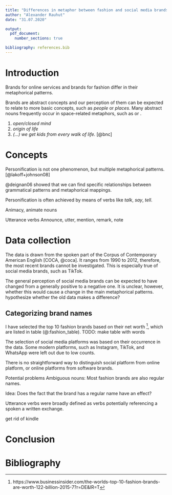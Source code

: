 ```yaml
---
title: "Differences in metaphor between fashion and social media brands"
author: "Alexander Rauhut"
date: "31.07.2020"

output:
  pdf_document:
    number_sections: true

bibliography: references.bib
---
```


\tableofcontents
\newpage

# Introduction

Brands for online services and brands for fashion differ in their metaphorical patterns.

Brands are abstract concepts and our perception of them can be expected to relate to more basic concepts, such as *people* or *places*. Many abstract nouns frequently occur in space-related metaphors, such as \textsc{mind is a container} or \textsc{life is a journey}.

(@) *open/closed mind*
(@) *origin of life*
(@) *(…) we get kids from every walk of life.* [@bnc]

<!-- Mirror section with examples from the data -->

# Concepts

Personification is not one phenomenon, but multiple metaphorical patterns. [@lakoff+johnson08]

@deignan06 showed that we can find specific relationships between grammatical patterns and metaphorical mappings.

Personification is often achieved by means of verbs like *talk*, *say*, *tell*.

Animacy, animate nouns

Utterance verbs
Announce, utter, mention, remark, note

# Data collection

The data is drawn from the spoken part of the Corpus of Contemporary American English [COCA, @coca]. It ranges from 1990 to 2012, therefore, the most recent brands cannot be investigated. This is especially true of social media brands, such as TikTok.

The general perception of social media brands can be expected to have changed from a generally positive to a negative one.
It is unclear, however, whether this would cause a change in the main metaphorical patterns.
<!-- TODO: check for individual brands across time? -->
hypothesize whether the old data makes a difference?

## Categorizing brand names

<!-- H&(amp;)?M -->
<!-- [pos != "np.*"] -->

I have selected the top 10 fashion brands based on their net worth [^fashion], which are listed in table (@:fashion_table). TODO: make table with words

<!-- TODO: deal with this Hermes guy -->

The selection of social media platforms was based on their occurrence in the data. Some modern platforms, such as Instagram, TikTok, and WhatsApp were left out due to low counts.

There is no straightforward way to distinguish social platform from online platform, or online platforms from software brands.

[^fashion]: https://www.businessinsider.com/the-worlds-top-10-fashion-brands-are-worth-122-billion-2015-7?r=DE&IR=T

Potential problems
Ambiguous nouns: Most fashion brands are also regular names.

Idea: Does the fact that the brand has a regular name have an effect?

Utterance verbs were broadly defined as verbs potentially referencing a spoken a written exchange.

get rid of kindle

# Conclusion



\newpage

# Bibliography

